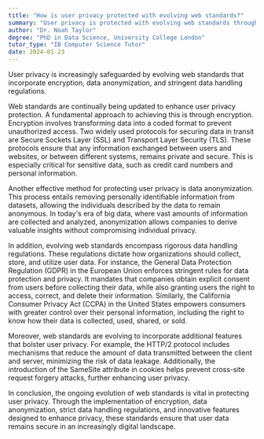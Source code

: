 ```yaml
---
title: "How is user privacy protected with evolving web standards?"
summary: "User privacy is protected with evolving web standards through encryption, data anonymisation, and stringent data handling regulations."
author: "Dr. Noah Taylor"
degree: "PhD in Data Science, University College London"
tutor_type: "IB Computer Science Tutor"
date: 2024-01-23
---
```


User privacy is increasingly safeguarded by evolving web standards that incorporate encryption, data anonymization, and stringent data handling regulations.

Web standards are continually being updated to enhance user privacy protection. A fundamental approach to achieving this is through encryption. Encryption involves transforming data into a coded format to prevent unauthorized access. Two widely used protocols for securing data in transit are Secure Sockets Layer (SSL) and Transport Layer Security (TLS). These protocols ensure that any information exchanged between users and websites, or between different systems, remains private and secure. This is especially critical for sensitive data, such as credit card numbers and personal information.

Another effective method for protecting user privacy is data anonymization. This process entails removing personally identifiable information from datasets, allowing the individuals described by the data to remain anonymous. In today's era of big data, where vast amounts of information are collected and analyzed, anonymization allows companies to derive valuable insights without compromising individual privacy.

In addition, evolving web standards encompass rigorous data handling regulations. These regulations dictate how organizations should collect, store, and utilize user data. For instance, the General Data Protection Regulation (GDPR) in the European Union enforces stringent rules for data protection and privacy. It mandates that companies obtain explicit consent from users before collecting their data, while also granting users the right to access, correct, and delete their information. Similarly, the California Consumer Privacy Act (CCPA) in the United States empowers consumers with greater control over their personal information, including the right to know how their data is collected, used, shared, or sold.

Moreover, web standards are evolving to incorporate additional features that bolster user privacy. For example, the HTTP/2 protocol includes mechanisms that reduce the amount of data transmitted between the client and server, minimizing the risk of data leakage. Additionally, the introduction of the SameSite attribute in cookies helps prevent cross-site request forgery attacks, further enhancing user privacy.

In conclusion, the ongoing evolution of web standards is vital in protecting user privacy. Through the implementation of encryption, data anonymization, strict data handling regulations, and innovative features designed to enhance privacy, these standards ensure that user data remains secure in an increasingly digital landscape.
    